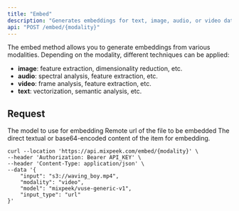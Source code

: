 ```yaml
---
title: "Embed"
description: "Generates embeddings for text, image, audio, or video data to create machine-readable representations."
api: "POST /embed/{modality}"
---
```


The embed method allows you to generate embeddings from various modalities. Depending on the modality, different techniques can be applied:

- **image**: feature extraction, dimensionality reduction, etc.
- **audio**: spectral analysis, feature extraction, etc.
- **video**: frame analysis, feature extraction, etc.
- **text**: vectorization, semantic analysis, etc.

## Request

<ParamField body="model" type="string" required>
  The model to use for embedding
</ParamField>

<ParamField body="url" type="string" optional>
  Remote url of the file to be embedded
</ParamField>

<ParamField body="content" type="boolean" optional>
  The direct textual or base64-encoded content of the item for embedding.
</ParamField>

<RequestExample>

```shell Shell
curl --location 'https://api.mixpeek.com/embed/{modality}' \
--header 'Authorization: Bearer API_KEY' \
--header 'Content-Type: application/json' \
--data '{
    "input": "s3://waving_boy.mp4",
    "modality": "video",
    "model": "mixpeek/vuse-generic-v1",
    "input_type": "url"
}'
```

</RequestExample>
